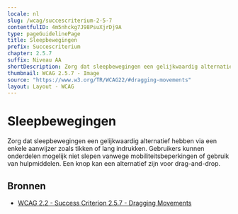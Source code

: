```yaml
---
locale: nl
slug: /wcag/succescriterium-2-5-7
contentfulID: 4m5nhckg7J98PsuXjrDj9A
type: pageGuidelinePage
title: Sleepbewegingen
prefix: Succescriterium
chapter: 2.5.7
suffix: Niveau AA
shortDescription: Zorg dat sleepbewegingen een gelijkwaardig alternatief hebben via een enkele aanwijzer. Gebruikers kunnen onderdelen mogelijk niet slepen vanwege mobiliteitsbeperkingen of aangepaste invoerapparaten.
thumbnail: WCAG 2.5.7 - Image
source: "https://www.w3.org/TR/WCAG22/#dragging-movements"
layout: Layout - WCAG
---
```


# Sleepbewegingen

Zorg dat sleepbewegingen een gelijkwaardig alternatief hebben via een enkele aanwijzer zoals tikken of lang indrukken. Gebruikers kunnen onderdelen mogelijk niet slepen vanwege mobiliteitsbeperkingen of gebruik van hulpmiddelen. Een knop kan een alternatief zijn voor drag-and-drop.

## Bronnen

- [WCAG 2.2 - Success Criterion 2.5.7 - Dragging Movements](https://www.w3.org/TR/WCAG22/#dragging-movements)